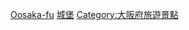 {{日本行政區劃分類導航|城堡}}
{{Commonscat|Castles in Osaka prefecture}}

[[Category:日本各都道府縣城堡|Oosaka-fu]]
[[Category:大阪府建築物|城堡]]
[[Category:大阪府旅遊景點|Category:大阪府旅遊景點]]